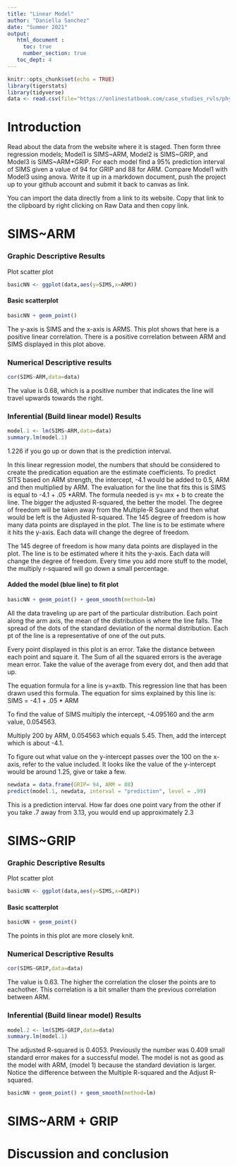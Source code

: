 ```yaml
---
title: "Linear Model"
author: "Daniella Sanchez"
date: "Summer 2021"
output: 
   html_document :
     toc: true
     number_section: true
   toc_dept: 4
---
```


```r
knitr::opts_chunk$set(echo = TRUE)
library(tigerstats)
library(tidyverse)
data <- read.csv(file="https://onlinestatbook.com/case_studies_rvls/physical_strength/data.txt",sep="",header=TRUE)  
```

# Introduction 
Read about the data from the website where it is staged.  Then form three regression models; Model1 is SIMS~ARM, Model2 is SIMS~GRIP, and Model3 is SIMS~ARM+GRIP. For each model find a 95% prediction interval of SIMS given a value of 94  for GRIP and 88 for ARM. Compare Model1 with Model3 using anova. Write it up in a markdown document, push the project up to your github account and submit it back to canvas as link. 

You can import the data directly from a link to its website.  Copy that link to the clipboard by right clicking on Raw Data and then copy link.

# SIMS~ARM

### Graphic Descriptive Results 

Plot scatter plot 

```r
basicNN <- ggplot(data,aes(y=SIMS,x=ARM))
```
#### Basic scatterplot

```r
basicNN + geom_point()
```

The y-axis is SIMS and the x-axis is ARMS. This plot shows that here is a positive linear correlation. There is a positive correlation between ARM and SIMS displayed in this plot above. 

### Numerical  Descriptive results 

```r
cor(SIMS~ARM,data=data)
```

The value is 0.68, which is a positive number that indicates the line will travel upwards towards the right. 

### Inferential  (Build linear model) Results
  
```r
model.1 <- lm(SIMS~ARM,data=data)
summary.lm(model.1)
```

1.226 if you go up or down that is the prediction interval. 

In this linear regression model, the numbers that should be considered to create the predication equation are the estimate coefficients. To predict SITS based on ARM strength, the intercept, -4.1 would be added to 0.5, ARM and then multiplied by ARM.  The evaluation for the line that fits this is SIMS is equal to -4.1 + .05 *ARM. The formula needed is y= mx  + b to create the line. The bigger the adjusted R-squared, the better the model. The degree of freedom will be taken away from the Multiple-R Square and then what would be left is the Adjusted R-squared. The 145 degree of freedom is how many data points are displayed in the plot. The line is to be estimate where it hits the y-axis. Each data will change the degree of freedom. 

The 145 degree of freedom is how many data points are displayed in the plot. The line is to be estimated where it hits the y-axis. Each data will change the degree of freedom. Every time you add more stuff to the model, the multiply r-squared will go down a small percentage. 

#### Added the model (blue line) to fit plot
  
```r
basicNN + geom_point() + geom_smooth(method=lm)
``` 

All the data traveling up are part of the particular distribution.
Each point along the arm axis, the mean of the distribution is where the line falls. The spread of the dots of the standard deviation of the normal distribution. Each pt of the line is a representative of one of the out puts.

Every point displayed in this plot is an error. Take the distance between each point and square it. The Sum of all the squared errors is the average mean error. Take the value of the average from every dot, and then add that up. 

The equation formula for a line is y=axtb. This regression line that has been drawn used this formula. The equation for sims explained by this line is:
SIMS = -4.1 + .05 * ARM

To find the value of SIMS multiply the intercept, -4.095160 and the arm value, 0.054563. 

Multiply 200 by ARM, 0.054563 which equals 5.45. Then, add the intercept which is about -4.1. 

To figure out what value on the y-intercept passes over the 100 on the x-axis, refer to the value included. It looks like the value of the y-intercept would be around 1.25, give or take a few. 

```r
newdata = data.frame(GRIP= 94, ARM = 88)
predict(model.1, newdata, interval = "prediction", level = .99)
```

This is a prediction interval. How far does one point vary from the other if you take .7 away from 3.13, you would end up approximately 2.3

# SIMS~GRIP

### Graphic Descriptive Results 

Plot scatter plot 

```r
basicNN <- ggplot(data,aes(y=SIMS,x=GRIP))
```
#### Basic scatterplot

```r
basicNN + geom_point()
```

The points in this plot are more closely knit. 

### Numerical Descriptive Results 

```r
cor(SIMS~GRIP,data=data)
```

The value is 0.63. The higher the correlation the closer the points are to eachother. This correlation is a bit smaller tham the previous correlation between ARM. 

### Inferential  (Build linear model) Results
  
```r
model.2 <- lm(SIMS~GRIP,data=data)
summary.lm(model.1)
```

The adjusted R-squared is 0.4053. Previously the number was 0.409 
small standard error makes for a successful model. The model is not as good as the model with ARM, (model 1) because the standard deviation is larger. Notice the difference between the Multiple R-squared and the Adjust R-squared.

```r
basicNN + geom_point() + geom_smooth(method=lm)
``` 

# SIMS~ARM + GRIP

# Discussion and conclusion






